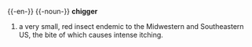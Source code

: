 {{-en-}}
{{-noun-}}
'''chigger'''
#a very small, red insect endemic to the Midwestern and Southeastern US, the bite of which causes intense itching.